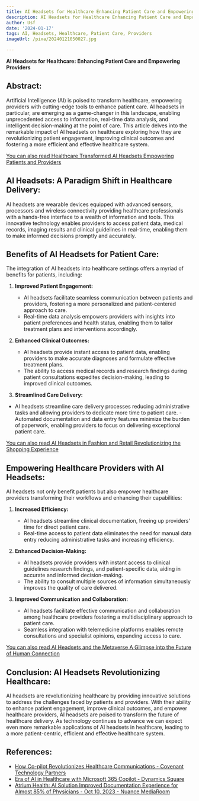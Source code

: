 ```yaml
---
title: AI Headsets for Healthcare Enhancing Patient Care and Empowering Providers
description: AI Headsets for Healthcare Enhancing Patient Care and Empowering Providers
author: Usf
date: '2024-01-17'
tags: AI, Headsets, Healthcare, Patient Care, Providers
imageUrl: /pixa/20240121050027.jpg

---
```

**AI Headsets for  Healthcare: Enhancing  Patient Care and  Empowering Providers**

## Abstract:
Artificial Intelligence (AI) is poised to transform healthcare, empowering providers  with cutting-edge tools to enhance patient care. AI headsets in  particular, are emerging as a game-changer in this landscape, enabling unprecedented access to information, real-time data analysis, and intelligent decision-making at the point of care. This article delves into the remarkable impact of AI  headsets on healthcare exploring how they are revolutionizing patient engagement, improving clinical outcomes and  fostering a more efficient and effective healthcare  system.

[You can also read Healthcare Transformed AI Headsets Empowering Patients and Providers](Healthcare%20Transformed%20AI%20Headsets%20Empowering%20Patients%20and%20Providers)


## AI Headsets: A Paradigm Shift in Healthcare Delivery:
AI  headsets are wearable devices equipped  with advanced sensors, processors and wireless  connectivity providing healthcare professionals with a hands-free interface to a  wealth of information and tools. This innovative technology enables providers to access patient data, medical records,  imaging results and clinical guidelines in real-time, enabling  them to make  informed decisions  promptly and accurately.

## Benefits of AI Headsets for Patient Care:
The integration of AI headsets  into healthcare settings offers a myriad of benefits for patients, including:

1. **Improved  Patient Engagement:**
   - AI headsets facilitate seamless communication between patients and providers, fostering a more personalized and  patient-centered  approach to care.
   - Real-time data analysis  empowers providers with insights into patient preferences and health status, enabling them to tailor treatment plans  and interventions accordingly.

2. **Enhanced Clinical Outcomes:**
    - AI headsets provide instant access to patient data, enabling providers to make accurate diagnoses and formulate  effective treatment plans.
   - The ability to access medical records  and research findings during  patient consultations expedites decision-making, leading to improved clinical outcomes.

3.  **Streamlined Care Delivery:**
   - AI headsets streamline care delivery processes reducing administrative tasks and allowing providers to dedicate more time to patient care.
    -  Automated documentation and data entry features minimize the burden of  paperwork, enabling providers to focus on delivering exceptional patient care.

[You can also read AI Headsets in Fashion and Retail Revolutionizing the Shopping Experience](AI%20Headsets%20in%20Fashion%20and%20Retail%20Revolutionizing%20the%20Shopping%20Experience)


##  Empowering Healthcare Providers  with AI Headsets:
AI headsets not  only benefit patients  but  also empower healthcare providers  transforming their workflows and enhancing their capabilities:

1. **Increased Efficiency:**
   - AI  headsets streamline  clinical documentation, freeing up  providers' time for direct patient care.
   - Real-time  access to patient data eliminates the need for manual data entry reducing administrative tasks and increasing efficiency.

2. **Enhanced Decision-Making:**
   - AI  headsets provide providers with instant access to clinical guidelines research  findings, and patient-specific  data, aiding in accurate and informed decision-making.
   - The ability  to  consult multiple sources of information simultaneously improves the quality of care delivered.

3. **Improved Communication and Collaboration:**
   - AI headsets facilitate effective communication and collaboration among healthcare providers fostering a multidisciplinary approach to patient care.
   - Seamless integration with telemedicine platforms enables remote consultations and specialist opinions, expanding access to  care.

[You can also read AI Headsets and  the Metaverse A Glimpse into the Future of Human Connection](AI%20Headsets%20and%20the%20Metaverse%20A%20Glimpse%20into%20the%20Future%20of%20Human%20Connection)


## Conclusion: AI Headsets Revolutionizing Healthcare:
AI headsets are  revolutionizing healthcare by providing innovative solutions to  address the challenges faced by patients and  providers.  With their ability  to enhance patient engagement, improve  clinical outcomes, and empower healthcare providers, AI headsets are poised to transform the future  of healthcare delivery. As technology  continues to advance we can expect even more remarkable applications of  AI headsets in healthcare, leading to a more patient-centric, efficient and  effective healthcare system.

## References:
- [How Co-pilot Revolutionizes Healthcare Communications - Covenant Technology Partners](https://covenanttechnologypartners.com/2023/07/26/how-co-pilot-revolutionizes-healthcare-communications/)
- [Era of AI in Healthcare with Microsoft 365 Copilot - Dynamics Square](https://www.dynamicssquare.com/blog/ai-in-healthcare-with-microsoft-365-copilot/)
- [Atrium Health: AI Solution Improved Documentation Experience for Almost 85% of Physicians - Oct 10, 2023 - Nuance MediaRoom](https://news.nuance.com/2023-10-10-Atrium-Health-AI-Solution-Improved-Documentation-Experience-for-Almost-85-of-Physicians)
